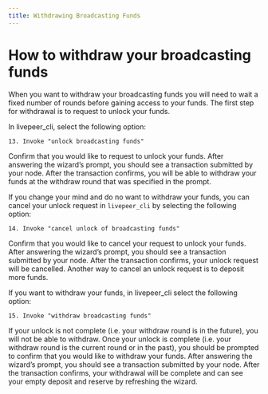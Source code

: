 ```yaml
---
title: Withdrawing Broadcasting Funds
---
```


# How to withdraw your broadcasting funds

When you want to withdraw your broadcasting funds you will need to wait a fixed
number of rounds before gaining access to your funds. The first step for
withdrawal is to request to unlock your funds.

In livepeer_cli, select the following option:

```
13. Invoke "unlock broadcasting funds"
```

Confirm that you would like to request to unlock your funds. After answering the
wizard’s prompt, you should see a transaction submitted by your node. After the
transaction confirms, you will be able to withdraw your funds at the withdraw
round that was specified in the prompt.

If you change your mind and do no want to withdraw your funds, you can cancel
your unlock request in `livepeer_cli` by selecting the following option:

```
14. Invoke "cancel unlock of broadcasting funds"
```

Confirm that you would like to cancel your request to unlock your funds. After
answering the wizard’s prompt, you should see a transaction submitted by your
node. After the transaction confirms, your unlock request will be cancelled.
Another way to cancel an unlock request is to deposit more funds.

If you want to withdraw your funds, in livepeer_cli select the following option:

```
15. Invoke "withdraw broadcasting funds"
```

If your unlock is not complete (i.e. your withdraw round is in the future), you
will not be able to withdraw. Once your unlock is complete (i.e. your withdraw
round is the current round or in the past), you should be prompted to confirm
that you would like to withdraw your funds. After answering the wizard’s prompt,
you should see a transaction submitted by your node. After the transaction
confirms, your withdrawal will be complete and can see your empty deposit and
reserve by refreshing the wizard.
